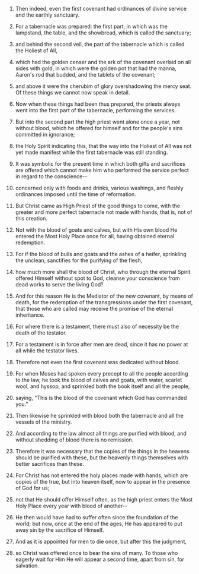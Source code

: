 
1. Then indeed, even the first covenant had ordinances of divine service and the earthly sanctuary.

2. For a tabernacle was prepared: the first part, in which was the lampstand, the table, and the showbread, which is called the sanctuary;

3. and behind the second veil, the part of the tabernacle which is called the Holiest of All,

4. which had the golden censer and the ark of the covenant overlaid on all sides with gold, in which were the golden pot that had the manna, Aaron's rod that budded, and the tablets of the covenant;

5. and above it were the cherubim of glory overshadowing the mercy seat. Of these things we cannot now speak in detail.

6. Now when these things had been thus prepared, the priests always went into the first part of the tabernacle, performing the services.

7. But into the second part the high priest went alone once a year, not without blood, which he offered for himself and for the people's sins committed in ignorance;

8. the Holy Spirit indicating this, that the way into the Holiest of All was not yet made manifest while the first tabernacle was still standing.

9. It was symbolic for the present time in which both gifts and sacrifices are offered which cannot make him who performed the service perfect in regard to the conscience--

10. concerned only with foods and drinks, various washings, and fleshly ordinances imposed until the time of reformation.

11. But Christ came as High Priest of the good things to come, with the greater and more perfect tabernacle not made with hands, that is, not of this creation.

12. Not with the blood of goats and calves, but with His own blood He entered the Most Holy Place once for all, having obtained eternal redemption.

13. For if the blood of bulls and goats and the ashes of a heifer, sprinkling the unclean, sanctifies for the purifying of the flesh,

14. how much more shall the blood of Christ, who through the eternal Spirit offered Himself without spot to God, cleanse your conscience from dead works to serve the living God?

15. And for this reason He is the Mediator of the new covenant, by means of death, for the redemption of the transgressions under the first covenant, that those who are called may receive the promise of the eternal inheritance.

16. For where there is a testament, there must also of necessity be the death of the testator.

17. For a testament is in force after men are dead, since it has no power at all while the testator lives.

18. Therefore not even the first covenant was dedicated without blood.

19. For when Moses had spoken every precept to all the people according to the law, he took the blood of calves and goats, with water, scarlet wool, and hyssop, and sprinkled both the book itself and all the people,

20. saying, "This is the blood of the covenant which God has commanded you."

21. Then likewise he sprinkled with blood both the tabernacle and all the vessels of the ministry.

22. And according to the law almost all things are purified with blood, and without shedding of blood there is no remission.

23. Therefore it was necessary that the copies of the things in the heavens should be purified with these, but the heavenly things themselves with better sacrifices than these.

24. For Christ has not entered the holy places made with hands, which are copies of the true, but into heaven itself, now to appear in the presence of God for us;

25. not that He should offer Himself often, as the high priest enters the Most Holy Place every year with blood of another--

26. He then would have had to suffer often since the foundation of the world; but now, once at the end of the ages, He has appeared to put away sin by the sacrifice of Himself.

27. And as it is appointed for men to die once, but after this the judgment,

28. so Christ was offered once to bear the sins of many. To those who eagerly wait for Him He will appear a second time, apart from sin, for salvation.


